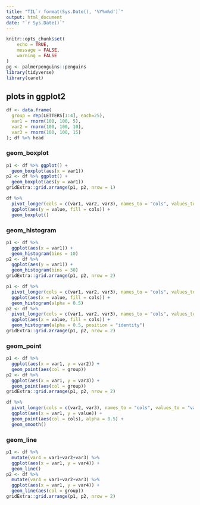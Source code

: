 ```yaml
---
title: "TIL`r format(Sys.Date(), '%Y%m%d')`"
output: html_document
date: "`r Sys.Date()`"
---
```


```r
knitr::opts_chunk$set(
	echo = TRUE,
	message = FALSE,
	warning = FALSE
)
pg <- palmerpenguins::penguins
library(tidyverse)
library(caret)
```

## plots in ggplot2

```r
df <- data.frame(
  group = rep(LETTERS[1:4], each=25),
  var1 = rnorm(100, 100, 5),
  var2 = rnorm(100, 100, 10),
  var3 = rnorm(100, 100, 15)
); df %>% head
```

### geom_boxplot

```r
p1 <- df %>% ggplot() +
  geom_boxplot(aes(x = var1))
p2 <- df %>% ggplot() +
  geom_boxplot(aes(y = var1))
gridExtra::grid.arrange(p1, p2, nrow = 1)
```

```r
df %>% 
  pivot_longer(cols = c(var1, var2, var3), names_to = "cols", values_to = "value") %>% 
  ggplot(aes(y = value, fill = cols)) +
  geom_boxplot()
```

### geom_histogram

```r
p1 <- df %>% 
  ggplot(aes(x = var1)) +
  geom_histogram(bins = 10)
p2 <- df %>% 
  ggplot(aes(y = var1)) +
  geom_histogram(bins = 30)
gridExtra::grid.arrange(p1, p2, nrow = 2)
```

```r
p1 <- df %>% 
  pivot_longer(cols = c(var1, var2, var3), names_to = "cols", values_to = "value") %>% 
  ggplot(aes(x = value, fill = cols)) +
  geom_histogram(alpha = 0.5)
p2 <- df %>% 
  pivot_longer(cols = c(var1, var2, var3), names_to = "cols", values_to = "value") %>% 
  ggplot(aes(x = value, fill = cols)) +
  geom_histogram(alpha = 0.5, position = "identity")
gridExtra::grid.arrange(p1, p2, nrow = 2)
```

### geom_point

```r
p1 <- df %>% 
  ggplot(aes(x = var1, y = var2)) +
  geom_point(aes(col = group))
p2 <- df %>% 
  ggplot(aes(x = var1, y = var3)) +
  geom_point(aes(col = group))
gridExtra::grid.arrange(p1, p2, nrow = 2)
```

```r
df %>% 
  pivot_longer(cols = c(var2, var3), names_to = "cols", values_to = "value") %>% 
  ggplot(aes(x = var1, y = value)) +
  geom_point(aes(col = cols), alpha = 0.5) +
  geom_smooth()
```
### geom_line

```r
p1 <- df %>% 
  mutate(var4 = var1+var2+var3) %>% 
  ggplot(aes(x = var1, y = var4)) +
  geom_line()
p2 <- df %>% 
  mutate(var4 = var1+var2+var3) %>% 
  ggplot(aes(x = var1, y = var4)) +
  geom_line(aes(col = group))
gridExtra::grid.arrange(p1, p2, nrow = 2)
```




